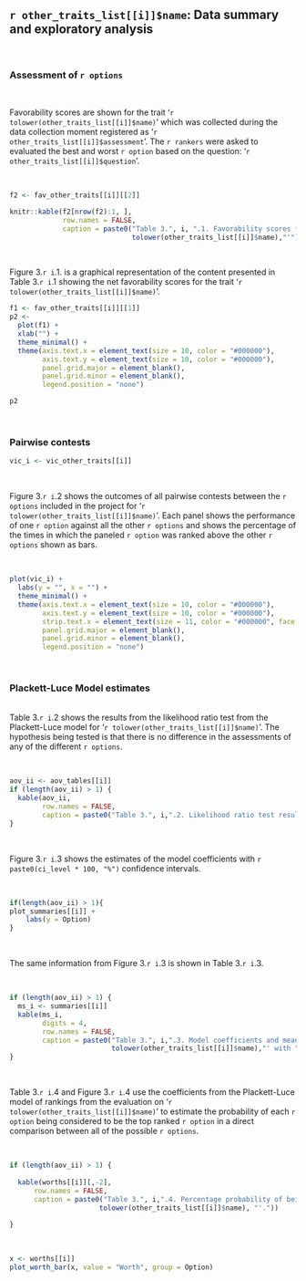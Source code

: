 ## `r other_traits_list[[i]]$name`: Data summary and exploratory analysis

\

### Assessment of `r options`

\

Favorability scores are shown for the trait '`r tolower(other_traits_list[[i]]$name)`' which was collected during the data collection moment registered as '`r other_traits_list[[i]]$assessment`'. The `r rankers` were asked to evaluated the best and worst `r option` based on the question: '`r other_traits_list[[i]]$question`'.

\

```r
f2 <- fav_other_traits[[i]][[2]]

knitr::kable(f2[nrow(f2):1, ],
             row.names = FALSE,
             caption = paste0("Table 3.", i, ".1. Favorability scores for '",
                              tolower(other_traits_list[[i]]$name),"'"))
```

\

Figure 3.`r i`.1. is a graphical representation of the content presented in Table 3.`r i`.1 showing the net favorability scores for the trait '`r tolower(other_traits_list[[i]]$name)`'.

```r
f1 <- fav_other_traits[[i]][[1]]
p2 <- 
  plot(f1) +
  xlab("") +
  theme_minimal() +
  theme(axis.text.x = element_text(size = 10, color = "#000000"),
        axis.text.y = element_text(size = 10, color = "#000000"),
        panel.grid.major = element_blank(),
        panel.grid.minor = element_blank(),
        legend.position = "none")

```


```r
p2
```

\

### Pairwise contests

```r
vic_i <- vic_other_traits[[i]]
```

\

Figure 3.`r i`.2 shows the outcomes of all pairwise contests between the `r options` included in the project for '`r tolower(other_traits_list[[i]]$name)`'. Each panel shows the performance of one `r option` against all the other `r options` and shows the percentage of the times in which the paneled `r option` was ranked above the other `r options` shown as bars.


\

```r
plot(vic_i) + 
  labs(y = "", x = "") + 
  theme_minimal() +  
  theme(axis.text.x = element_text(size = 10, color = "#000000"),
        axis.text.y = element_text(size = 10, color = "#000000"),
        strip.text.x = element_text(size = 11, color = "#000000", face = "bold"),
        panel.grid.major = element_blank(),
        panel.grid.minor = element_blank(),
        legend.position = "none")

```

\

### Plackett-Luce Model estimates

\
Table 3.`r i`.2 shows the results from the likelihood ratio test from the Plackett-Luce model for '`r tolower(other_traits_list[[i]]$name)`'. The hypothesis being tested is that there is no difference in the assessments of any of the different `r options`.

\

```r
aov_ii <- aov_tables[[i]]
if (length(aov_ii) > 1) {
  kable(aov_ii,
        row.names = FALSE,
        caption = paste0("Table 3.", i,".2. Likelihood ratio test results from fitted Plackett-Luce model with rankings for '", tolower(other_traits_list[[i]]$name), "'."))
}

```

\

Figure 3.`r i`.3 shows the estimates of the model coefficients with `r paste0(ci_level * 100, "%")` confidence intervals.  

\

```r

if(length(aov_ii) > 1){
plot_summaries[[i]] +
    labs(y = Option)
}
```

\

The same information from Figure 3.`r i`.3 is shown in Table 3.`r i`.3.

\

```r
if (length(aov_ii) > 1) {
  ms_i <- summaries[[i]]
  kable(ms_i, 
        digits = 4,
        row.names = FALSE,
        caption = paste0("Table 3.", i,".3. Model coefficients and mean separation of Plackett-Luce model for '",
                         tolower(other_traits_list[[i]]$name),"' with ", ci_level*100, "% confidence intervals."))
}
```

\

Table 3.`r i`.4 and Figure 3.`r i`.4 use the coefficients from the Plackett-Luce model of rankings from the evaluation on '`r tolower(other_traits_list[[i]]$name)`' to estimate the probability of each `r option` being considered to be the top ranked `r option` in a direct comparison between all of the possible `r options`.

\


```r
if (length(aov_ii) > 1) {
  
  kable(worths[[i]][,-2],
      row.names = FALSE,
      caption = paste0("Table 3.", i,".4. Percentage probability of being highest ranked for '",
                      tolower(other_traits_list[[i]]$name), "'."))
  
}
```

\

```r
x <- worths[[i]]
plot_worth_bar(x, value = "Worth", group = Option)
```

\pagebreak
